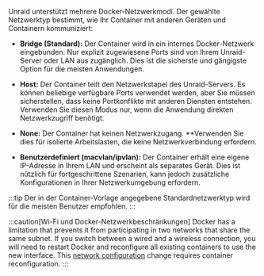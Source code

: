 Unraid unterstützt mehrere Docker-Netzwerkmodi. Der gewählte Netzwerktyp bestimmt, wie Ihr Container mit anderen Geräten und Containern kommuniziert:

- **Bridge (Standard):** Der Container wird in ein internes Docker-Netzwerk eingebunden. Nur explizit zugewiesene Ports sind von Ihrem Unraid-Server oder LAN aus zugänglich. Dies ist die sicherste und gängigste Option für die meisten Anwendungen.

- **Host:** Der Container teilt den Netzwerkstapel des Unraid-Servers. Es können beliebige verfügbare Ports verwendet werden, aber Sie müssen sicherstellen, dass keine Portkonflikte mit anderen Diensten entstehen. Verwenden Sie diesen Modus nur, wenn die Anwendung direkten Netzwerkzugriff benötigt.

- **None:** Der Container hat keinen Netzwerkzugang. \*\*Verwenden Sie dies für isolierte Arbeitslasten, die keine Netzwerkverbindung erfordern.

- **Benutzerdefiniert (macvlan/ipvlan):** Der Container erhält eine eigene IP-Adresse in Ihrem LAN und erscheint als separates Gerät. Dies ist nützlich für fortgeschrittene Szenarien, kann jedoch zusätzliche Konfigurationen in Ihrer Netzwerkumgebung erfordern.

:::tip
Der in der Container-Vorlage angegebene Standardnetzwerktyp wird für die meisten Benutzer empfohlen.
:::

:::caution[Wi-Fi und Docker-Netzwerkbeschränkungen]
Docker has a limitation that prevents it from participating in two networks that share the same subnet. If you switch between a wired and a wireless connection, you will need to restart Docker and reconfigure all existing containers to use the new interface. This [network configuration](/unraid-os/system-administration/secure-your-server/securing-your-connection) change requires container reconfiguration.
:::
